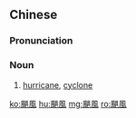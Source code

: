 {{also|飓风}}
==Chinese==
{{zh-forms|s=飓风}}

===Pronunciation===
{{zh-pron
|m=jù fēng
|c=geoi6 fung1
|cat=n
}}

===Noun===
{{zh-noun}}
# [[hurricane]], [[cyclone]]

[[ko:颶風]]
[[hu:颶風]]
[[mg:颶風]]
[[ro:颶風]]